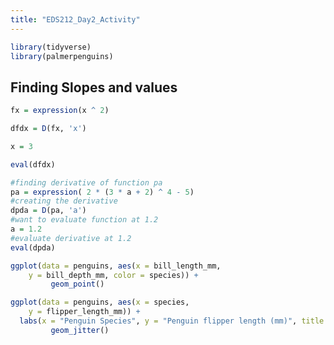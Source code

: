 ```yaml
---
title: "EDS212_Day2_Activity"
---
```


```r
library(tidyverse)
library(palmerpenguins)
```

## Finding Slopes and values

```r
fx = expression(x ^ 2)

dfdx = D(fx, 'x')

x = 3

eval(dfdx)
```

```r
#finding derivative of function pa
pa = expression( 2 * (3 * a + 2) ^ 4 - 5)
#creating the derivative
dpda = D(pa, 'a')
#want to evaluate function at 1.2
a = 1.2
#evaluate derivative at 1.2
eval(dpda)
```

```r
ggplot(data = penguins, aes(x = bill_length_mm,
    y = bill_depth_mm, color = species)) +
         geom_point()
```

```r
ggplot(data = penguins, aes(x = species,
    y = flipper_length_mm)) +
  labs(x = "Penguin Species", y = "Penguin flipper length (mm)", title = "Penguin flipper length by Species") +
         geom_jitter()
```
